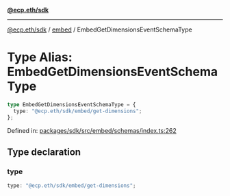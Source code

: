[**@ecp.eth/sdk**](../../index.mdx)

***

[@ecp.eth/sdk](/sdk-reference/index.mdx) / [embed](/sdk-reference/embed/index.mdx) / EmbedGetDimensionsEventSchemaType

# Type Alias: EmbedGetDimensionsEventSchemaType

```ts
type EmbedGetDimensionsEventSchemaType = {
  type: "@ecp.eth/sdk/embed/get-dimensions";
};
```

Defined in: [packages/sdk/src/embed/schemas/index.ts:262](https://github.com/ecp-eth/comments-monorepo/blob/main/packages/sdk/src/embed/schemas/index.ts#L262)

## Type declaration

### type

```ts
type: "@ecp.eth/sdk/embed/get-dimensions";
```
